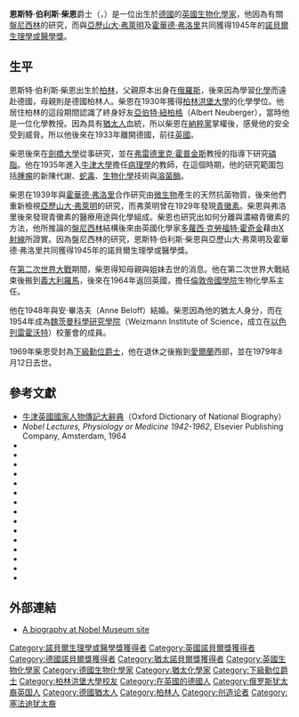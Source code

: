 {{noteTA
|T=zh-tw:恩斯特·伯利斯·柴恩;zh-cn:恩斯特·鲍里斯·钱恩;
|1=zh-tw:伯利斯;zh-cn:鲍里斯;
|2=zh-tw:柴恩;zh-cn:钱恩;
}}
{{Infobox Scientist
|name              = 恩斯特·伯利斯·柴恩{{Nobel icon|諾貝爾生理学或医學獎}}<br />Ernst Boris Chain
|box_width         =
|image             = Ernst Boris Chain 1945.jpg
|image_width       = 150px
|caption           = 恩斯特·伯利斯·柴恩
|birth_date        = 1906年6月19日 
|birth_place       = [[德國|德國]][[柏林|柏林]]
|death_date        = 1979年8月12日 
|death_place       = [[爱尔兰|爱尔兰]][[卡斯爾巴|卡斯爾巴]]
|residence         = 
|citizenship       = [[英國|英國]]
|nationality       = [[德国|德国]]
|ethnicity         = [[猶太人|猶太人]]
|field             = [[生物化學|生物化學]]
|work_institutions = [[劍橋大學|劍橋大學]]<br />[[牛津大學|牛津大學]]
|alma_mater        = [[柏林洪堡大學|柏林洪堡大學]]
|doctoral_advisor  = [[弗雷德里克·霍普金斯|弗雷德里克·霍普金斯]]
|doctoral_students = 
|known_for         = [[盤尼西林|盤尼西林]]
|author_abbrev_bot = 
|author_abbrev_zoo = 
|influences        = 
|influenced        = 
|prizes            = [[File:Nobel_prize_medal.svg|20px]][[諾貝爾生理學或醫學獎|諾貝爾生理學或醫學獎]]（1945年）
|religion          = 
|footnotes         = 
|signature         =
}}
'''恩斯特·伯利斯·柴恩'''爵士（{{lang|en|Sir '''Ernst Boris Chain'''}}，{{bd|1906年|6月19日|1979年|8月12日|Chain, Ernst Boris}}）是一位出生於[[德國|德國]]的[[英國|英國]][[生物化學|生物化學家]]，他因為有關[[盤尼西林|盤尼西林]]的研究，而與[[亞歷山大·弗萊明|亞歷山大·弗萊明]]及[[霍華德·弗洛里|霍華德·弗洛里]]共同獲得1945年的[[諾貝爾生理學或醫學獎|諾貝爾生理學或醫學獎]]。

== 生平 ==
恩斯特·伯利斯·柴恩出生於[[柏林|柏林]]，父親原本出身在[[俄羅斯|俄羅斯]]，後來因為學習[[化學|化學]]而遠赴德國，母親則是德國柏林人。柴恩在1930年獲得[[柏林洪堡大學|柏林洪堡大學]]的化學學位。他居住柏林的這段期間認識了終身好友[[亞伯特·紐柏格|亞伯特·紐柏格]]（Albert Neuberger），當時他是一位化學教授。因為具有[[猶太人|猶太人]]血統，所以柴恩在[[納粹黨|納粹黨]]掌權後，感覺他的安全受到威脅。所以他後來在1933年離開德國，前往[[英國|英國]]。

柴恩後來在[[劍橋大學|劍橋大學]]從事研究，並在[[弗雷德里克·霍普金斯|弗雷德里克·霍普金斯]]教授的指導下研究[[磷脂|磷脂]]。他在1935年進入[[牛津大學|牛津大學]]擔任[[病理學|病理學]]的教師，在這個時期，他的研究範圍包括[[腫瘤|腫瘤]]的新陳代謝、[[蛇毒|蛇毒]]、[[生物化學|生物化學]]技術與[[溶菌酶|溶菌酶]]。

柴恩在1939年與[[霍華德·弗洛里|霍華德·弗洛里]]合作研究由[[微生物|微生物]]產生的天然抗菌物質，後來他們重新檢視[[亞歷山大·弗萊明|亞歷山大·弗萊明]]的研究，而弗萊明曾在1929年發現[[青黴素|青黴素]]。柴恩與弗洛里後來發現青黴素的醫療用途與化學組成。柴恩也研究出如何分離與濃縮青黴素的方法，他所推論的[[盤尼西林|盤尼西林]]結構後來由英國化學家[[多蘿西·克勞福特·霍奇金|多蘿西·克勞福特·霍奇金]]藉由[[X射線|X射線]]所證實。因為盤尼西林的研究，恩斯特·伯利斯·柴恩與亞歷山大·弗萊明及霍華德·弗洛里共同獲得1945年的諾貝爾生理學或醫學獎。

在[[第二次世界大戰|第二次世界大戰]]期間，柴恩得知母親與姐妹去世的消息。他在第二次世界大戰結束後搬到[[義大利|義大利]][[羅馬|羅馬]]，後來在1964年返回英國，擔任[[倫敦帝國學院|倫敦帝國學院]]生物化學系主任。

他在1948年與安·畢洛夫（Anne Beloff）結婚。柴恩因為他的猶太人身分，而在1954年成為[[魏茨曼科學研究學院|魏茨曼科學研究學院]]（Weizmann Institute of Science，成立在[[以色列|以色列]][[雷霍沃特|雷霍沃特]]）校董會的成員。

1969年柴恩受封為[[下級勳位爵士|下級勳位爵士]]，他在退休之後搬到[[愛爾蘭|愛爾蘭]]西部，並在1979年8月12日去世。

== 參考文獻 ==
{{Reflist}}
* [[牛津英國國家人物傳記大辭典|牛津英國國家人物傳記大辭典]]（Oxford Dictionary of National Biography）
* ''Nobel Lectures, Physiology or Medicine 1942-1962'', Elsevier Publishing Company, Amsterdam, 1964
* {{Citation
|id=[[PMID|PMID]]:17187625
|url=http://www.ncbi.nlm.nih.gov/pubmed/17187625
|last=Wennergren
|first=Göran
|last2=Lagercrantz
|first2=Hugo
|publication-date=2007 Jan
|year=2007
|title="One sometimes finds what one is not looking for" (Sir Alexander Fleming): the most important medical discovery of the 20th century.
|volume=96
|issue=1
|periodical=Acta Paediatr.
|pages=141-4
|doi=10.1111/j.1651-2227.2007.00098.x
|accessdate=2008-11-21
|archive-date=2020-02-18
|archive-url=https://web.archive.org/web/20200218201425/https://www.ncbi.nlm.nih.gov/pubmed/17187625
|dead-url=no
}}
* {{Citation
|id=[[PMID|PMID]]:15175995
|url=http://www.ncbi.nlm.nih.gov/pubmed/15175995
|last=Ligon
|first=B Lee
|publication-date=2004 Jan
|year=2004
|title=Penicillin: its discovery and early development.
|volume=15
|issue=1
|periodical=Seminars in pediatric infectious diseases
|pages=52-7
|accessdate=2008-11-21
|archive-date=2020-02-18
|archive-url=https://web.archive.org/web/20200218201426/https://www.ncbi.nlm.nih.gov/pubmed/15175995
|dead-url=no
}}
* {{Citation
|id=[[PMID|PMID]]:10994820
|url=http://www.ncbi.nlm.nih.gov/pubmed/10994820
|last=Shampo
|first=M A
|last2=Kyle
|first2=R A
|publication-date=2000 Sep
|year=2000
|title=Ernst Chain--Nobel Prize for work on penicillin.
|volume=75
|issue=9
|periodical=Mayo Clin. Proc.
|pages=882
|accessdate=2008-11-21
|archive-date=2020-02-18
|archive-url=https://web.archive.org/web/20200218201431/https://www.ncbi.nlm.nih.gov/pubmed/10994820
|dead-url=no
}}
* {{Citation
|id=[[PMID|PMID]]:8878227
|url=http://www.ncbi.nlm.nih.gov/pubmed/8878227
|last=Radetsky
|first=M
|publication-date=1996 Sep
|year=1996
|title=The discovery of penicillin.
|volume=15
|issue=9
|periodical=Pediatr. Infect. Dis. J.
|pages=811-8
|accessdate=2008-11-21
|archive-date=2019-05-24
|archive-url=https://web.archive.org/web/20190524070442/https://www.ncbi.nlm.nih.gov/pubmed/8878227
|dead-url=no
}}
* {{Citation
|id=[[PMID|PMID]]:8647352
|url=http://www.ncbi.nlm.nih.gov/pubmed/8647352
|last=Joklik
|first=W K
|publication-date=1996 Mar
|year=1996
|title=The story of penicillin: the view from Oxford in the early 1950s.
|volume=10
|issue=4
|periodical=FASEB J.
|pages=525-8
|accessdate=2008-11-21
|archive-date=2020-02-18
|archive-url=https://web.archive.org/web/20200218201441/https://www.ncbi.nlm.nih.gov/pubmed/8647352
|dead-url=no
}}
* {{Citation
|id=[[PMID|PMID]]:3304987
|url=http://www.ncbi.nlm.nih.gov/pubmed/3304987
|last=Grossman
|first=L I
|publication-date=1987 Jun
|year=1987
|title=The making of an antibiotic.
|volume=3
|issue=3
|periodical=Endodontics & dental traumatology
|pages=91-4
|accessdate=2008-11-21
|archive-date=2020-02-18
|archive-url=https://web.archive.org/web/20200218201444/https://www.ncbi.nlm.nih.gov/pubmed/3304987
|dead-url=no
}}
* {{Citation
|id=[[PMID|PMID]]:6358729
|url=http://www.ncbi.nlm.nih.gov/pubmed/6358729
|last=Sheppard
|first=J
|publication-date=1983 Oct
|year=1983
|title=Illustrations from the Wellcome Institute Library. The Chain papers.
|volume=27
|issue=4
|periodical=Medical history
|pages=434-5
|accessdate=2008-11-21
|archive-date=2020-02-18
|archive-url=https://web.archive.org/web/20200218201449/https://www.ncbi.nlm.nih.gov/pubmed/6358729
|dead-url=no
}}
* {{Citation
|id=[[PMID|PMID]]:399328
|url=http://www.ncbi.nlm.nih.gov/pubmed/399328
|last=Mansford
|first=K R
|publication-date=1979 Oct 25
|year=1979
|title=Sir Ernst Chain, 1906-1979.
|volume=281
|issue=5733
|periodical=[[Nature_(journal)|Nature]]
|pages=715-7
|accessdate=2008-11-21
|archive-date=2019-05-29
|archive-url=https://web.archive.org/web/20190529054934/https://www.ncbi.nlm.nih.gov/pubmed/399328
|dead-url=no
}}
* {{Citation
|id=[[PMID|PMID]]:393682
|url=http://www.ncbi.nlm.nih.gov/pubmed/393682
|last=Abraham
|first=E P
|publication-date=1979 Oct
|year=1979
|title=Obituary: Sir Ernst Boris Chain.
|volume=32
|issue=10
|periodical=J. Antibiot.
|pages=1080-1
|accessdate=2008-11-21
|archive-date=2019-05-28
|archive-url=https://web.archive.org/web/20190528214300/https://www.ncbi.nlm.nih.gov/pubmed/393682
|dead-url=no
}}
* {{Citation
|id=[[PMID|PMID]]:89493
|url=http://www.ncbi.nlm.nih.gov/pubmed/89493
|publication-date=1979 Aug 25
|year=1979
|title=Ernst Boris Chain.
|volume=2
|issue=8139
|periodical=[[The_Lancet|Lancet]]
|pages=427
|accessdate=2008-11-21
|archive-date=2020-02-18
|archive-url=https://web.archive.org/web/20200218201524/https://www.ncbi.nlm.nih.gov/pubmed/89493
|dead-url=no
}}
* {{Citation
|id=[[PMID|PMID]]:391241
|url=http://www.ncbi.nlm.nih.gov/pubmed/391241
|last=Wagner
|first=W H
|publication-date=1979
|year=1979
|title=[In memoriam, Dr. Ernst Boris Chain]
|volume=29
|issue=10
|periodical=Arzneimittel-Forschung
|pages=1645-6
|accessdate=2008-11-21
|archive-date=2020-02-18
|archive-url=https://web.archive.org/web/20200218201529/https://www.ncbi.nlm.nih.gov/pubmed/391241
|dead-url=no
}}
* {{Citation
|id=[[PMID|PMID]]:4569743
|url=http://www.ncbi.nlm.nih.gov/pubmed/4569743
|last=Madden
|first=J L
|publication-date=1973 Mar
|year=1973
|title="Chance only favours the mind which is prepared".
|volume=136
|issue=3
|periodical=Surgery, gynecology & obstetrics
|pages=444-5
|accessdate=2008-11-21
|archive-date=2020-02-18
|archive-url=https://web.archive.org/web/20200218201536/https://www.ncbi.nlm.nih.gov/pubmed/4569743
|dead-url=no
}}
* {{Citation
|id=[[PMID|PMID]]:5188004
|url=http://www.ncbi.nlm.nih.gov/pubmed/5188004
|publication-date=1968 Sep
|year=1968
|title=[Nobel Prize winner Chain and penicillin]
|volume=22
|issue=9
|periodical=Die Agnes Karll-Schwester, der Krankenpfleger
|pages=406
|accessdate=2008-11-21
|archive-date=2020-02-18
|archive-url=https://web.archive.org/web/20200218201541/https://www.ncbi.nlm.nih.gov/pubmed/5188004
|dead-url=no
}}
* {{Citation
|id=[[PMID|PMID]]:4882952
|url=http://www.ncbi.nlm.nih.gov/pubmed/4882952
|last=Sulek
|first=K
|publication-date=1968 Sep 1
|year=1968
|title=[Nobel prize in 1945 for Alexander Fleming, Ernest Boris Chain and Howard Walter Florey for the discovery of penicillin and its therapeutic effect in infections]
|volume=21
|issue=15
|periodical=Wiad. Lek.
|pages=1388-90
|accessdate=2008-11-21
|archive-date=2020-02-18
|archive-url=https://web.archive.org/web/20200218201543/https://www.ncbi.nlm.nih.gov/pubmed/4882952
|dead-url=no
}}
* {{Citation
|id=[[PMID|PMID]]:5342117
|url=http://www.ncbi.nlm.nih.gov/pubmed/5342117
|last=Kenéz
|first=J
|publication-date=1966 Nov 6
|year=1966
|title=[E. B. Chain is 60 years old]
|volume=107
|issue=45
|periodical=Orvosi hetilap
|pages=2145-7
|accessdate=2008-11-21
|archive-date=2020-02-18
|archive-url=https://web.archive.org/web/20200218201548/https://www.ncbi.nlm.nih.gov/pubmed/5342117
|dead-url=no
}}

== 外部連結 ==
* [http://www.nobel.se/medicine/laureates/1945/chain-bio.html A biography at Nobel Museum site] {{Wayback|url=http://www.nobel.se/medicine/laureates/1945/chain-bio.html |date=20011202045326 }}

{{諾貝爾生理學或醫學獎獲得者 (1926年-1950年)}}

{{Authority control}}
{{DEFAULTSORT:Chain, Ernst Boris}}
[[Category:諾貝爾生理學或醫學獎獲得者|Category:諾貝爾生理學或醫學獎獲得者]]
[[Category:英國諾貝爾獎獲得者|Category:英國諾貝爾獎獲得者]]
[[Category:德國諾貝爾獎獲得者|Category:德國諾貝爾獎獲得者]]
[[Category:猶太諾貝爾獎獲得者|Category:猶太諾貝爾獎獲得者]]
[[Category:英國生物化學家|Category:英國生物化學家]]
[[Category:德國生物化學家|Category:德國生物化學家]]
[[Category:猶太化學家|Category:猶太化學家]]
[[Category:下級勳位爵士|Category:下級勳位爵士]]
[[Category:柏林洪堡大學校友|Category:柏林洪堡大學校友]]
[[Category:在英國的德國人|Category:在英國的德國人]]
[[Category:俄罗斯犹太裔英国人|Category:俄罗斯犹太裔英国人]]
[[Category:德國猶太人|Category:德國猶太人]]
[[Category:柏林人|Category:柏林人]]
[[Category:创造论者|Category:创造论者]]
[[Category:塞法迪犹太裔|Category:塞法迪犹太裔]]
